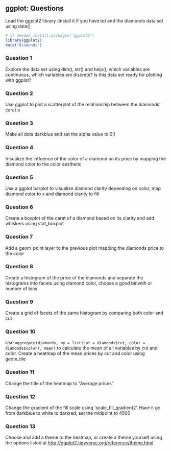 ## ggplot: Questions {.unnumbered}

Load the ggplot2 library (install it if you have to) and the diamonds data set using data()

```r
# if needed install.packages("ggplot2")
library(ggplot2)
data("diamonds")
```

::: panel-tabset
### Question 1

Explore the data set using dim(), str() and help(), which variables are continuous, which variables are discrete? Is this data set ready for plotting with ggplot?
:::

::: panel-tabset
### Question 2

Use ggplot to plot a scatterplot of the relationship between the diamonds' carat a
:::

::: panel-tabset
### Question 3

Make all dots darkblue and set the alpha value to 0.1
:::

::: panel-tabset
### Question 4

Visualize the influence of the color of a diamond on its price by mapping the diamond color to the color aesthetic
:::

::: panel-tabset
### Question 5

Use a ggplot barplot to visualize diamond clarity depending on color, map diamond color to x and diamond clarity to fill
:::

::: panel-tabset
### Question 6

Create a boxplot of the carat of a diamond based on its clarity and add whiskers using stat_boxplot
:::

::: panel-tabset
### Question 7

Add a geom_point layer to the previous plot mapping the diamonds price to the color
:::

::: panel-tabset
### Question 8

Create a histogram of the price of the diamonds and separate the histograms into facets using diamond color, choose a good binwith or number of bins
:::

::: panel-tabset
### Question 9

Create a grid of facets of the same histogram by comparing both color and cut
:::

::: panel-tabset
### Question 10

Use `aggregate(diamonds, by = list(cut = diamonds$cut, color = diamonds$color), mean)` to calculate the mean of all variables by cut and color. Create a heatmap of the mean prices by cut and color using geom_tile
:::

::: panel-tabset
### Question 11

Change the title of the heatmap to "Average prices"
:::

::: panel-tabset
### Question 12

Change the gradient of the fill scale using 'scale_fill_gradient2'. Have it go from darkblue to white to darkred, set the midpoint to 4500
:::

::: panel-tabset
### Question 13

Choose and add a theme to the heatmap, or create a theme yourself using the options listed at <http://ggplot2.tidyverse.org/reference/theme.html>
:::
